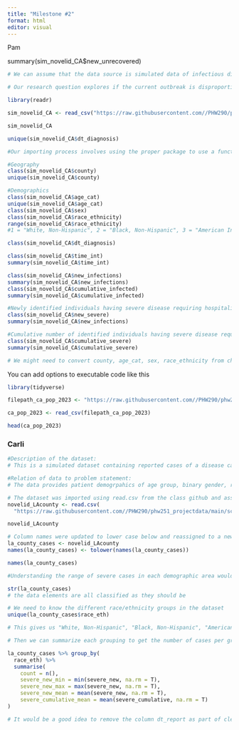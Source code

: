 ```yaml
---
title: "Milestone #2"
format: html
editor: visual
---
```


Pam

summary(sim_novelid_CA\$new_unrecovered)

```r

# We can assume that the data source is simulated data of infectious disease cases for each county in California reported from public health agencies and organizations such as county health departments during 2023. 

# Our research question explores if the current outbreak is disproportionately affecting certain demographic or geographic populations to inform departments and agencies how to allocate prevention and treatment resources. 

library(readr)

sim_novelid_CA <- read_csv("https://raw.githubusercontent.com//PHW290/phw251_projectdata/main/scenario_1/sim_novelid_CA.csv")

sim_novelid_CA

unique(sim_novelid_CA$dt_diagnosis)

#Our importing process involves using the proper package to use a function that imports CSV files and locating the file path (or link) of the file on GITHUB.

#Geography
class(sim_novelid_CA$county)
unique(sim_novelid_CA$county)

#Demographics
class(sim_novelid_CA$age_cat)
unique(sim_novelid_CA$age_cat)
class(sim_novelid_CA$sex)
class(sim_novelid_CA$race_ethnicity)
range(sim_novelid_CA$race_ethnicity)
#1 = "White, Non-Hispanic", 2 = "Black, Non-Hispanic", 3 = "American Indian or Alaska Native, Non-Hispanic", 4 = "Asian, Non-Hispanic", 5 = "Native Hawaiian or Pacific Islander, Non-Hispanic", 6 = "Multiracial (two or more of above races), Non-Hispanic", 7 = "Hispanic (any race)", 9 = "Unknown). No Unknowns then. 

class(sim_novelid_CA$dt_diagnosis)

class(sim_novelid_CA$time_int)
summary(sim_novelid_CA$time_int)

class(sim_novelid_CA$new_infections)
summary(sim_novelid_CA$new_infections)
class(sim_novelid_CA$cumulative_infected)
summary(sim_novelid_CA$cumulative_infected)

#Newly identified individuals having severe disease requiring hospitalization
class(sim_novelid_CA$new_severe)
summary(sim_novelid_CA$new_infections)

#Cumulative number of identified individuals having severe disease requiring hospitalization
class(sim_novelid_CA$cumulative_severe)
summary(sim_novelid_CA$cumulative_severe)

# We might need to convert county, age_cat, sex, race_ethnicity from character into something else if we are going to do a regression later, for example, to compare them with new_infections, cumulative_infected, etc. I am not sure about this one. 

```

You can add options to executable code like this

```r
library(tidyverse)

filepath_ca_pop_2023 <- "https://raw.githubusercontent.com//PHW290/phw251_projectdata/main/scenario_1/ca_pop_2023.csv"

ca_pop_2023 <- read_csv(filepath_ca_pop_2023)

head(ca_pop_2023)
```

### Carli

```r

#Description of the dataset:
# This is a simulated dataset containing reported cases of a disease categorized by date of diagnoses, patient demographics, and cumulative totals for infected, unrecovered, and severe cases, for the county of Los Angelos.  

#Relation of data to problem statement:
# The data provides patient demogrpahics of age group, binary gender, race and ethnicity which will help to answer if there are disparities in the rate of infection among different populations. 

# The dataset was imported using read.csv from the class github and assigned to an object
novelid_LAcounty <- read.csv(
  "https://raw.githubusercontent.com//PHW290/phw251_projectdata/main/scenario_1/sim_novelid_LACounty.csv")

novelid_LAcounty

# Column names were updated to lower case below and reassigned to a new object
la_county_cases <- novelid_LAcounty
names(la_county_cases) <- tolower(names(la_county_cases))

names(la_county_cases)

#Understanding the range of severe cases in each demographic area would be useful. Before we can get the ranges, we need to determine the data types

str(la_county_cases)
# the data elements are all classified as they should be

# We need to know the different race/ethnicity groups in the dataset
unique(la_county_cases$race_eth)

# This gives us "White, Non-Hispanic", "Black, Non-Hispanic", "American Indian or Alaska Native, Non-Hispanic", "Asian, Non-Hispanic", "Native Hawaiian or Pacific Islander, Non-Hispanic", "Multiracial (two or more of above races), Non-Hispanic" and "Hispanic (any race)"

# Then we can summarize each grouping to get the number of cases per group and the range and average of new severe cases.

la_county_cases %>% group_by(
  race_eth) %>%
  summarise(
    count = n(),
    severe_new_min = min(severe_new, na.rm = T),
    severe_new_max = max(severe_new, na.rm = T),
    severe_new_mean = mean(severe_new, na.rm = T),
    severe_cumulative_mean = mean(severe_cumulative, na.rm = T)
)

# It would be a good idea to remove the column dt_report as part of cleaning as this column only contains NA values. 
```
